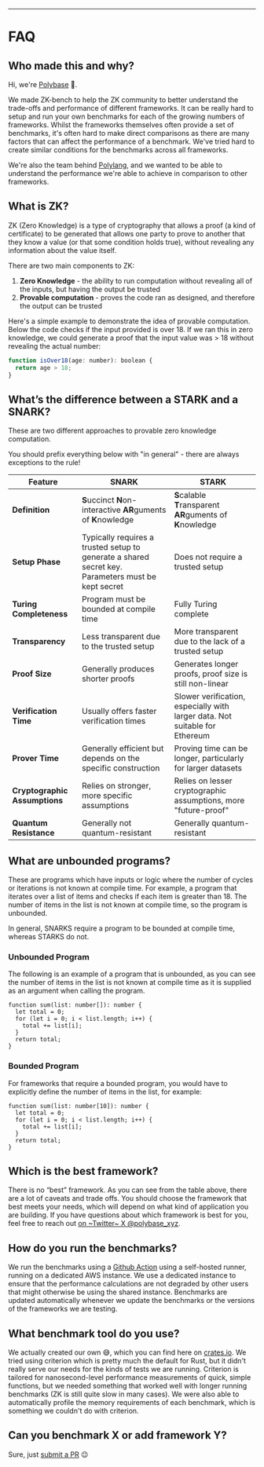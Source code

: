 
---

# FAQ

## Who made this and why?

Hi, we're [Polybase](https://x.com/polybase_xyz) 👋.

We made ZK-bench to help the ZK community to better understand the trade-offs and performance of different frameworks. It can be really hard to setup and run your own benchmarks for each of the growing numbers
of frameworks. Whilst the frameworks themselves often provide a set of benchmarks, it's often hard to make direct comparisons as there are many factors that can affect the performance of a benchmark. We've tried hard to 
create similar conditions for the benchmarks across all frameworks.

We're also the team behind [Polylang](https://polylang.dev), and we wanted to be able to understand the performance we're able to achieve in comparison to other frameworks.


## What is ZK?

ZK (Zero Knowledge) is a type of cryptography that allows a proof (a kind of certificate) to be generated that allows one party to prove to another that they know a value (or that some condition holds true), without revealing any information about the value itself. 

There are two main components to ZK:

1. **Zero Knowledge** - the ability to run computation without revealing all of the inputs, but having the output be trusted
2. **Provable computation** -  proves the code ran as designed, and therefore the output can be trusted

Here's a simple example to demonstrate the idea of provable computation. Below the code checks if the input provided is over 18. 
If we ran this in zero knowledge, we could generate a proof that the input value was > 18 without revealing the actual number:

```js
function isOver18(age: number): boolean {
  return age > 18;
}
```

## What’s the difference between a STARK and a SNARK?

These are two different approaches to provable zero knowledge computation.

<Alert status='warning' borderRadius={5}>
  <AlertIcon />
  <Text fontSize='md'>You should prefix everything below with "in general" - there are always exceptions to the rule!</Text>
</Alert>


| Feature                  | SNARK                                                                                           | STARK                                                                                           |
|--------------------------|-------------------------------------------------------------------------------------------------|-------------------------------------------------------------------------------------------------|
| **Definition**              | **S**uccinct **N**on-interactive **AR**guments of **K**nowledge                                                 | **S**calable **T**ransparent **AR**guments of **K**nowledge                                                     |
| **Setup Phase**              | Typically requires a trusted setup to generate a shared secret key. Parameters must be kept secret| Does not require a trusted setup                                                                |
| **Turing Completeness**      | Program must be bounded at compile time                                                         | Fully Turing complete                                                                           |
| **Transparency**             | Less transparent due to the trusted setup                                                       | More transparent due to the lack of a trusted setup                                             |
| **Proof Size**               | Generally produces shorter proofs                                                               | Generates longer proofs, proof size is still non-linear                                         |
| **Verification Time**        | Usually offers faster verification times                                                        | Slower verification, especially with larger data. Not suitable for Ethereum                     |
| **Prover Time**              | Generally efficient but depends on the specific construction                                    | Proving time can be longer, particularly for larger datasets                                    |
| **Cryptographic Assumptions**| Relies on stronger, more specific assumptions                                                    | Relies on lesser cryptographic assumptions, more "future-proof"                                 |
| **Quantum Resistance**       | Generally not quantum-resistant      | Generally quantum-resistant      |


## What are unbounded programs?

These are programs which have inputs or logic where the number of cycles or iterations is not known at compile time. For example, a program that iterates over a list of items and checks if each item is greater than 18. The number of items in the list is not known at compile time, so the program is unbounded.

In general, SNARKS require a program to be bounded at compile time, whereas STARKS do not.

### Unbounded Program

The following is an example of a program that is unbounded, as you can see the number of items in the list is not known at compile time as it is supplied as an argument when calling the program.


```
function sum(list: number[]): number {
  let total = 0;
  for (let i = 0; i < list.length; i++) {
    total += list[i];
  }
  return total;
}
```

### Bounded Program

For frameworks that require a bounded program, you would have to explicitly define the number of items in the list, for example:

```
function sum(list: number[10]): number {
  let total = 0;
  for (let i = 0; i < list.length; i++) {
    total += list[i];
  }
  return total;
}
```

## Which is the best framework?

There is no “best” framework. As you can see from the table above, there are a lot of caveats and trade offs. You should choose the framework that best meets your needs, which will depend on what kind of application you are building. If you have questions about which framework is best for you, feel free to reach out [on ~Twitter~ X @polybase_xyz](https://x.com/polybase_xyz).

## How do you run the benchmarks?

We run the benchmarks using a [Github Action](https://github.com/polybase/zk-benchmarks/actions) using a self-hosted runner, 
running on a dedicated AWS instance. We use a dedicated instance to ensure that the performance calculations are not degraded 
by other users that might otherwise be using the shared instance.
Benchmarks are updated automatically whenever we update the benchmarks or the versions of the frameworks we are testing.

## What benchmark tool do you use?

We actually created our own 😅, which you can find here on [crates.io](https://crates.io/crates/benchy). We tried using criterion which is pretty much the default for Rust, 
but it didn't really serve our needs for the kinds of tests we are running. Criterion is tailored for nanosecond-level performance measurements of quick, simple functions, but we needed something that worked well with longer running benchmarks (ZK is still quite slow in many cases). We were also able to automatically profile the memory requirements of each benchmark, which is something we couldn't do with criterion.


## Can you benchmark X or add framework Y?

Sure, just [submit a PR](https://github.com/polybase/zk-benchmarks) 😉

